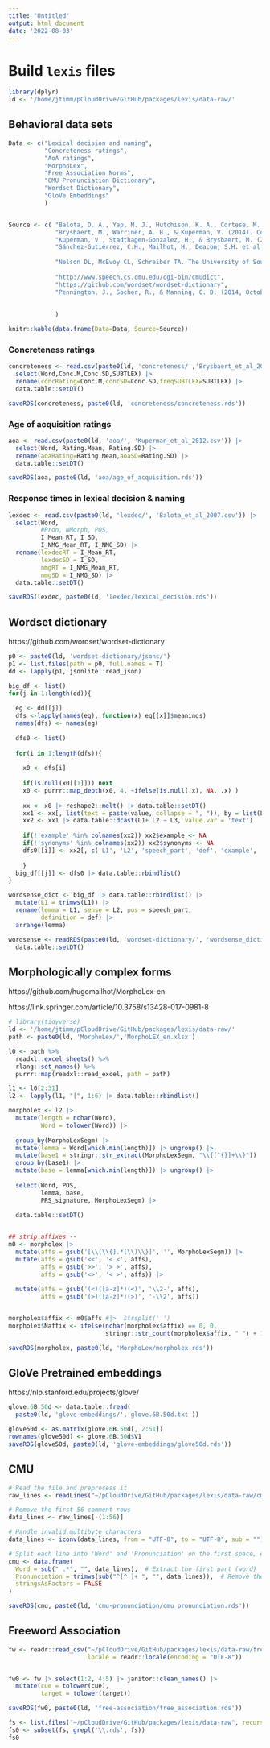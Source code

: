 ```yaml
---
title: "Untitled"
output: html_document
date: '2022-08-03'
---
```



# Build `lexis` files

```r
library(dplyr)
ld <- '/home/jtimm/pCloudDrive/GitHub/packages/lexis/data-raw/'
```



## Behavioral data sets

```r
Data <- c("Lexical decision and naming",
          "Concreteness ratings",
          "AoA ratings",
          "MorphoLex",
          "Free Association Norms",
          "CMU Pronunciation Dictionary",
          "Wordset Dictionary",
          "GloVe Embeddings"
          )


Source <- c( "Balota, D. A., Yap, M. J., Hutchison, K. A., Cortese, M. J., Kessler, B., Loftis, B., ... & Treiman, R. (2007). The English lexicon project. *Behavior research methods*, 39(3), 445-459.",
             "Brysbaert, M., Warriner, A. B., & Kuperman, V. (2014). Concreteness ratings for 40 thousand generally known English word lemmas. *Behavior research methods*, 46(3), 904-911.",
             "Kuperman, V., Stadthagen-Gonzalez, H., & Brysbaert, M. (2012). Age-of-acquisition ratings for 30,000 English words. *Behavior Research Methods*, 44(4), 978-990.",
             "Sánchez-Gutiérrez, C.H., Mailhot, H., Deacon, S.H. et al. MorphoLex: A derivational morphological database for 70,000 English words. Behav Res 50, 1568–1580 (2018). https://doi.org/10.3758/s13428-017-0981-8",
             
             "Nelson DL, McEvoy CL, Schreiber TA. The University of South Florida free association, rhyme, and word fragment norms. Behav Res Methods Instrum Comput. 2004 Aug;36(3):402-7. doi: 10.3758/bf03195588. PMID: 15641430.",
             
             "http://www.speech.cs.cmu.edu/cgi-bin/cmudict",
             "https://github.com/wordset/wordset-dictionary",
             "Pennington, J., Socher, R., & Manning, C. D. (2014, October). Glove: Global vectors for word representation. In Proceedings of the 2014 conference on empirical methods in natural language processing (EMNLP) (pp. 1532-1543)."
             
             
             )

knitr::kable(data.frame(Data=Data, Source=Source))
```



### Concreteness ratings

```r
concreteness <- read.csv(paste0(ld, 'concreteness/','Brysbaert_et_al_2014.csv')) |>
  select(Word,Conc.M,Conc.SD,SUBTLEX) |>
  rename(concRating=Conc.M,concSD=Conc.SD,freqSUBTLEX=SUBTLEX) |>
  data.table::setDT()

saveRDS(concreteness, paste0(ld, 'concreteness/concreteness.rds'))
```



### Age of acquisition ratings

```r
aoa <- read.csv(paste0(ld, 'aoa/', 'Kuperman_et_al_2012.csv')) |>
  select(Word, Rating.Mean, Rating.SD) |>
  rename(aoaRating=Rating.Mean,aoaSD=Rating.SD) |>
  data.table::setDT()

saveRDS(aoa, paste0(ld, 'aoa/age_of_acquisition.rds'))
```



### Response times in lexical decision & naming

```r
lexdec <- read.csv(paste0(ld, 'lexdec/', 'Balota_et_al_2007.csv')) |>
  select(Word, 
         #Pron, NMorph, POS, 
         I_Mean_RT, I_SD, 
         I_NMG_Mean_RT, I_NMG_SD) |>
  rename(lexdecRT = I_Mean_RT, 
         lexdecSD = I_SD,
         nmgRT = I_NMG_Mean_RT, 
         nmgSD = I_NMG_SD) |>
  data.table::setDT()

saveRDS(lexdec, paste0(ld, 'lexdec/lexical_decision.rds'))
```



## Wordset dictionary 

https://github.com/wordset/wordset-dictionary


```r
p0 <- paste0(ld, 'wordset-dictionary/jsons/')
p1 <- list.files(path = p0, full.names = T)
dd <- lapply(p1, jsonlite::read_json)

big_df <- list()
for(j in 1:length(dd)){
  
  eg <- dd[[j]]
  dfs <-lapply(names(eg), function(x) eg[[x]]$meanings)
  names(dfs) <- names(eg) 
  
  dfs0 <- list()
  
  for(i in 1:length(dfs)){
    
    x0 <- dfs[i] 
    
    if(is.null(x0[[1]])) next
    x0 <- purrr::map_depth(x0, 4, ~ifelse(is.null(.x), NA, .x) )
  
    xx <- x0 |> reshape2::melt() |> data.table::setDT()
    xx1 <- xx[, list(text = paste(value, collapse = ", ")), by = list(L1, L2, L3)]
    xx2 <- xx1 |> data.table::dcast(L1+ L2 ~ L3, value.var = 'text')
    
    if(!'example' %in% colnames(xx2)) xx2$example <- NA
    if(!'synonyms' %in% colnames(xx2)) xx2$synonyms <- NA
    dfs0[[i]] <- xx2[, c('L1', 'L2', 'speech_part', 'def', 'example', 'synonyms')]
    
    }
  big_df[[j]] <- dfs0 |> data.table::rbindlist()
}

wordsense_dict <- big_df |> data.table::rbindlist() |> 
  mutate(L1 = trimws(L1)) |>
  rename(lemma = L1, sense = L2, pos = speech_part, 
         definition = def) |>
  arrange(lemma)
```



```r
wordsense <- readRDS(paste0(ld, 'wordset-dictionary/', 'wordsense_dictionary.rds'))  |>
  data.table::setDT()
```





## Morphologically complex forms

https://github.com/hugomailhot/MorphoLex-en

https://link.springer.com/article/10.3758/s13428-017-0981-8


```r
# library(tidyverse)
ld <- '/home/jtimm/pCloudDrive/GitHub/packages/lexis/data-raw/'
path <- paste0(ld, 'MorphoLex/','MorphoLEX_en.xlsx')

l0 <- path %>% 
  readxl::excel_sheets() %>% 
  rlang::set_names() %>% 
  purrr::map(readxl::read_excel, path = path)

l1 <- l0[2:31]
l2 <- lapply(l1, "[", 1:6) |> data.table::rbindlist()

morpholex <- l2 |> 
  mutate(length = nchar(Word), 
         Word = tolower(Word)) |>
  
  group_by(MorphoLexSegm) |>
  mutate(lemma = Word[which.min(length)]) |> ungroup() |>
  mutate(base1 = stringr::str_extract(MorphoLexSegm, "\\{[^{}]+\\}")) |>
  group_by(base1) |>
  mutate(base = lemma[which.min(length)]) |> ungroup() |>
  
  select(Word, POS, 
         lemma, base, 
         PRS_signature, MorphoLexSegm) |>
  
  data.table::setDT() 


## strip affixes --
m0 <- morpholex |>
  mutate(affs = gsub('[\\(\\{].*[\\)\\}]', '', MorphoLexSegm)) |>
  mutate(affs = gsub('<<', '< <', affs),
         affs = gsub('>>', '> >', affs),
         affs = gsub('<>', '< >', affs)) |>
  
  mutate(affs = gsub('(<)([a-z]*)(<)', '\\2-', affs),
         affs = gsub('(>)([a-z]*)(>)', '-\\2', affs)) 


morpholex$affix <- m0$affs #|>  strsplit(' ')
morpholex$Naffix <- ifelse(nchar(morpholex$affix) == 0, 0, 
                           stringr::str_count(morpholex$affix, " ") + 1)

saveRDS(morpholex, paste0(ld, 'MorphoLex/morpholex.rds'))
```




## GloVe Pretrained embeddings

https://nlp.stanford.edu/projects/glove/

```r
glove.6B.50d <- data.table::fread(
  paste0(ld, 'glove-embeddings/','glove.6B.50d.txt'))

glove50d <- as.matrix(glove.6B.50d[, 2:51])
rownames(glove50d) <- glove.6B.50d$V1
saveRDS(glove50d, paste0(ld, 'glove-embeddings/glove50d.rds'))
```




## CMU

```r
# Read the file and preprocess it
raw_lines <- readLines("~/pCloudDrive/GitHub/packages/lexis/data-raw/cmu-pronunciation/cmudict-0.7b", encoding = "UTF-8", warn = FALSE)

# Remove the first 56 comment rows
data_lines <- raw_lines[-(1:56)]

# Handle invalid multibyte characters
data_lines <- iconv(data_lines, from = "UTF-8", to = "UTF-8", sub = "")

# Split each line into 'Word' and 'Pronunciation' on the first space, ensuring no leading spaces
cmu <- data.frame(
  Word = sub(" .*", "", data_lines),  # Extract the first part (word)
  Pronunciation = trimws(sub("^[^ ]+ ", "", data_lines)),  # Remove the first word and any leading space
  stringsAsFactors = FALSE
)

saveRDS(cmu, paste0(ld, 'cmu-pronunciation/cmu_pronunciation.rds'))
```


## Freeword Association

```r
fw <- readr::read_csv("~/pCloudDrive/GitHub/packages/lexis/data-raw/free-association/free_association.txt", 
                      locale = readr::locale(encoding = "UTF-8"))


fw0 <- fw |> select(1:2, 4:5) |> janitor::clean_names() |>
  mutate(cue = tolower(cue),
         target = tolower(target))

saveRDS(fw0, paste0(ld, 'free-association/free_association.rds'))
```



```r
fs <- list.files("~/pCloudDrive/GitHub/packages/lexis/data-raw", recursive = T)
fs0 <- subset(fs, grepl('\\.rds', fs))
fs0
```





